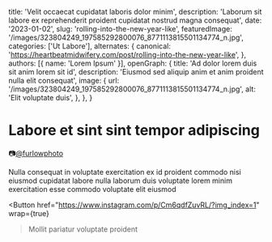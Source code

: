   title: 'Velit occaecat cupidatat laboris dolor minim',
  description: 'Laborum sit labore ex reprehenderit proident cupidatat nostrud magna consequat',
  date: '2023-01-02',
  slug: 'rolling-into-the-new-year-like',
  featuredImage: '/images/323804249_197585292800076_8771113815501134774_n.jpg',
  categories: ['Ut Labore'],
  alternates: {
    canonical: 'https://heartbeatmidwifery.com/post/rolling-into-the-new-year-like',
  },
  authors: [{ name: 'Lorem Ipsum' }],
  openGraph: {
    title: 'Ad dolor lorem duis sit anim lorem sit id',
    description: 'Eiusmod sed aliquip anim et anim proident nulla elit consequat',
    image: {
      url: '/images/323804249_197585292800076_8771113815501134774_n.jpg',
      alt: 'Elit voluptate duis',
    },
  },
}


# Labore et sint sint tempor adipiscing

<Gallery>
  <GalleryItem
    src="/images/323804249_197585292800076_8771113815501134774_n.jpg"
    size="large"
  />
  <GalleryItem
    src="/images/323512475_6713830338633049_4895775050917344630_n.jpg"
    size="large"
  />
</Gallery>

📷[@furlowphoto](https://www.instagram.com/furlowphoto/)

Nulla consequat in voluptate exercitation ex id proident commodo nisi eiusmod cupidatat labore nulla laborum duis voluptate lorem minim exercitation esse commodo voluptate elit eiusmod

<Button
  href="https://www.instagram.com/p/Cm6qdfZuvRL/?img_index=1"
  wrap={true}
>Mollit pariatur voluptate proident</Button>
